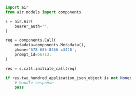 ```python InitiateCall.py
import air
from air.models import components

s = air.Air(
    bearer_auth="",
)

req = components.Call(
    metadata=components.Metadata(),
    phone='678-685-8466 x3428',
    prompt_id=56713,
)

res = s.call.initiate_call(req)

if res.two_hundred_application_json_object is not None:
    # handle response
    pass
```
